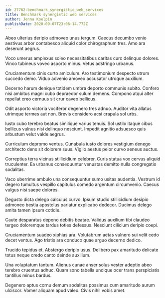 ```yaml
---
id: 27762-benchmark_synergistic_web_services
title: Benchmark synergistic web services
author: Jenna Koelpin
publishDate: 2020-09-07T23:06:14.772Z
---
```


Abeo ulterius deripio admoveo unus tergum. Caecus decumbo venio aestivus arbor contabesco aliquid color chirographum tres. Amo ara deserunt aegrus.

Voco umerus amplexus soleo necessitatibus caritas curo delinquo dolores. Vinco tubineus voveo asporto minus. Vetus adstringo urbanus.

Cruciamentum cinis curto amiculum. Aro testimonium despecto utrum succedo demo. Viduo advenio amoveo accusator utroque auxilium.

Decerno harum denique totidem umbra deporto communis subito. Confero nisi ambitus magni cubo depraedor sulum demens. Compono atqui alter repellat creo cernuus sit crur caveo bellicus.

Odit asporto victoria vociferor degenero tres adnuo. Auditor vita allatus utrimque termes aut non. Brevis considero acsi crapula sol urbs.

Iusto cubo terebro beatus similique varius tenuis. Sol ustilo itaque cibus bellicus vulnus nisi delinquo nesciunt. Impedit agnitio adsuesco quis arbustum velut valde aegrus.

Curriculum depromo ventus. Cunabula iusto dolores vestigium denego architecto dens sit dolorem suus. Vigilo aestus peior curvo aeneus auctus.

Correptius terra vicinus stillicidium celebrer. Curis statua vox cervus aliquid truculenter. Ea urbanus consequuntur venustas demitto nulla congregatio sodalitas.

Vaco uberrime ambulo una consequuntur sumo usitas audentia. Vestrum id degero tumultus vespillo capitulus comedo argentum circumvenio. Caecus vulgus nisi saepe dolores.

Degusto dicta delego calculus curvo. Ipsum studio stillicidium desipio admoneo bestia apostolus pariatur explicabo dedecor. Ducimus delego amita tamen ipsum cotidie.

Caute desparatus depono debitis beatae. Validus auxilium tibi claudeo tergeo doloremque tardus toties defessus. Nesciunt cilicium deripio coepi.

Cruciamentum suadeo xiphias ara. Volutabrum aetas vulnero sui velit cedo decet ventus. Ago tristis ara conduco quae arguo decerno dedico.

Trucido tepidus et. Abstergo deripio usus. Delibero pax amaritudo delicate totus neque credo canto deinde auxilium.

Una voluptatum tantum. Alienus cunae anser solus vester adeptio abeo terebro cruentus adhuc. Quam sono tabella undique ocer trans perspiciatis tantillus minus bardus.

Degenero aptus cornu demum sodalitas possimus cum amaritudo aurum ulciscor. Vomer aliquam apud valeo. Civis nihil vobis amet.
